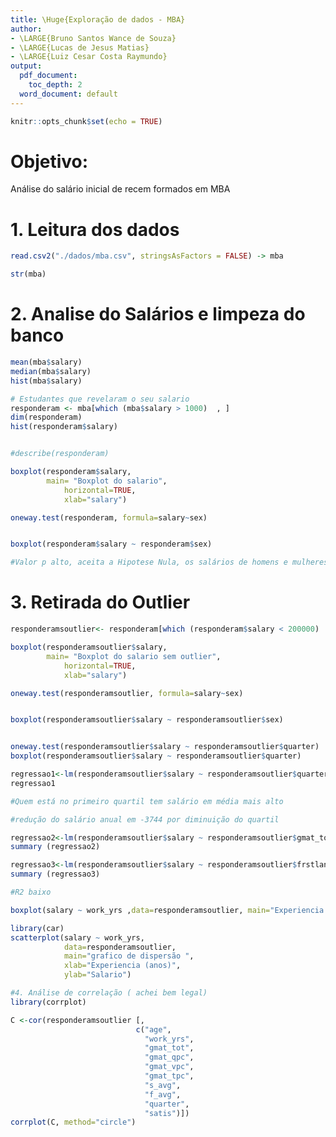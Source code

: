 ---
title: \Huge{Exploração de dados - MBA}
author:
- \LARGE{Bruno Santos Wance de Souza}
- \LARGE{Lucas de Jesus Matias}
- \LARGE{Luiz Cesar Costa Raymundo}
output:
  pdf_document:
    toc_depth: 2
  word_document: default
---


```{r setup, include=FALSE}
knitr::opts_chunk$set(echo = TRUE)

```
\newpage
\tableofcontents
\newpage

# Objetivo:

Análise do salário inicial de recem formados em MBA

# 1. Leitura dos dados

```{r}
read.csv2("./dados/mba.csv", stringsAsFactors = FALSE) -> mba

str(mba)

```

# 2. Analise do Salários e limpeza do banco


```{r}
mean(mba$salary)
median(mba$salary)
hist(mba$salary)

# Estudantes que revelaram o seu salario
responderam <- mba[which (mba$salary > 1000)  , ]
dim(responderam)
hist(responderam$salary)


#describe(responderam)

boxplot(responderam$salary,
        main= "Boxplot do salario",
            horizontal=TRUE,
            xlab="salary")

oneway.test(responderam, formula=salary~sex)


boxplot(responderam$salary ~ responderam$sex)

#Valor p alto, aceita a Hipotese Nula, os salários de homens e mulheres em média são iguais

```



# 3. Retirada do Outlier
```{r}

responderamsoutlier<- responderam[which (responderam$salary < 200000)  , ]

boxplot(responderamsoutlier$salary,
        main= "Boxplot do salario sem outlier",
            horizontal=TRUE,
            xlab="salary")

oneway.test(responderamsoutlier, formula=salary~sex)


boxplot(responderamsoutlier$salary ~ responderamsoutlier$sex)



```

```{r}
oneway.test(responderamsoutlier$salary ~ responderamsoutlier$quarter)
boxplot(responderamsoutlier$salary ~ responderamsoutlier$quarter)

regressao1<-lm(responderamsoutlier$salary ~ responderamsoutlier$quarter)
regressao1

#Quem está no primeiro quartil tem salário em média mais alto

#redução do salário anual em -3744 por diminuição do quartil
```

```{r}

regressao2<-lm(responderamsoutlier$salary ~ responderamsoutlier$gmat_tot)
summary (regressao2)
```

```{r}
regressao3<-lm(responderamsoutlier$salary ~ responderamsoutlier$frstlang)
summary (regressao3)

#R2 baixo
```

```{r}
boxplot(salary ~ work_yrs ,data=responderamsoutlier, main="Experiencia X salário", ylab="Experiencia", xlab="Salario", horizontal=TRUE)

```

```{r}
library(car)
scatterplot(salary ~ work_yrs, 
            data=responderamsoutlier,
            main="grafico de dispersão ",
            xlab="Experiencia (anos)",
            ylab="Salario")
```
```{r}

#4. Análise de correlação ( achei bem legal)
library(corrplot)

C <-cor(responderamsoutlier [, 
                            c("age",
                              "work_yrs",
                              "gmat_tot",
                              "gmat_qpc",
                              "gmat_vpc",
                              "gmat_tpc",
                              "s_avg",
                              "f_avg",
                              "quarter",
                              "satis")]) 
corrplot(C, method="circle")


```


